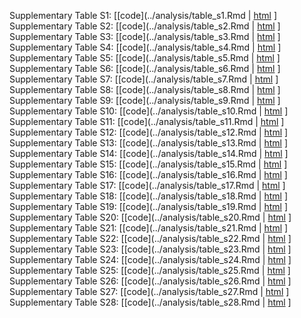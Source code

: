 Supplementary Table S1: [[code](../analysis/table_s1.Rmd | [html](table_s1.html) ]
Supplementary Table S2: [[code](../analysis/table_s2.Rmd | [html](table_s2.html) ]
Supplementary Table S3: [[code](../analysis/table_s3.Rmd | [html](table_s3.html) ]
Supplementary Table S4: [[code](../analysis/table_s4.Rmd | [html](table_s4.html) ]
Supplementary Table S5: [[code](../analysis/table_s5.Rmd | [html](table_s5.html) ]
Supplementary Table S6: [[code](../analysis/table_s6.Rmd | [html](table_s6.html) ]
Supplementary Table S7: [[code](../analysis/table_s7.Rmd | [html](table_s7.html) ]
Supplementary Table S8: [[code](../analysis/table_s8.Rmd | [html](table_s8.html) ]
Supplementary Table S9: [[code](../analysis/table_s9.Rmd | [html](table_s9.html) ]
Supplementary Table S10: [[code](../analysis/table_s10.Rmd | [html](table_s10.html) ]
Supplementary Table S11: [[code](../analysis/table_s11.Rmd | [html](table_s11.html) ]
Supplementary Table S12: [[code](../analysis/table_s12.Rmd | [html](table_s12.html) ]
Supplementary Table S13: [[code](../analysis/table_s13.Rmd | [html](table_s13.html) ]
Supplementary Table S14: [[code](../analysis/table_s14.Rmd | [html](table_s14.html) ]
Supplementary Table S15: [[code](../analysis/table_s15.Rmd | [html](table_s15.html) ]
Supplementary Table S16: [[code](../analysis/table_s16.Rmd | [html](table_s16.html) ]
Supplementary Table S17: [[code](../analysis/table_s17.Rmd | [html](table_s17.html) ]
Supplementary Table S18: [[code](../analysis/table_s18.Rmd | [html](table_s18.html) ]
Supplementary Table S19: [[code](../analysis/table_s19.Rmd | [html](table_s19.html) ]
Supplementary Table S20: [[code](../analysis/table_s20.Rmd | [html](table_s20.html) ]
Supplementary Table S21: [[code](../analysis/table_s21.Rmd | [html](table_s21.html) ]
Supplementary Table S22: [[code](../analysis/table_s22.Rmd | [html](table_s22.html) ]
Supplementary Table S23: [[code](../analysis/table_s23.Rmd | [html](table_s23.html) ]
Supplementary Table S24: [[code](../analysis/table_s24.Rmd | [html](table_s24.html) ]
Supplementary Table S25: [[code](../analysis/table_s25.Rmd | [html](table_s25.html) ]
Supplementary Table S26: [[code](../analysis/table_s26.Rmd | [html](table_s26.html) ]
Supplementary Table S27: [[code](../analysis/table_s27.Rmd | [html](table_s27.html) ]
Supplementary Table S28: [[code](../analysis/table_s28.Rmd | [html](table_s28.html) ]
